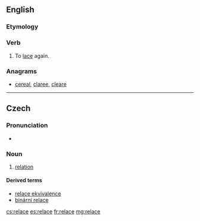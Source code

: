 ==English==

===Etymology===
{{prefix|re|lace|lang=en}}

===Verb===
{{en-verb|relac}}

# {{label|en|transitive}} To [[lace]] again.

===Anagrams===
* [[cereal#English|cereal]], [[claree#English|claree]], [[cleare#English|cleare]]

----

==Czech==

===Pronunciation===
* {{audio|Cs-relace.ogg|Audio|lang=cs}}

===Noun===
{{cs-noun|g=f}}

# {{label|cs|set theory}} [[relation]]

====Derived terms====
* [[relace ekvivalence]] {{g|f}}
* [[binární relace]] {{g|f}}

[[cs:relace]]
[[es:relace]]
[[fr:relace]]
[[mg:relace]]